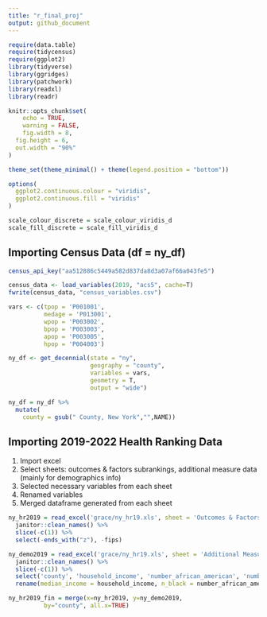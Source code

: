 ```yaml
---
title: "r_final_proj"
output: github_document
---
```


```r
require(data.table)
require(tidycensus)
require(ggplot2)
library(tidyverse)
library(ggridges)
library(patchwork)
library(readxl)
library(readr)

knitr::opts_chunk$set(
	echo = TRUE,
	warning = FALSE,
	fig.width = 8, 
  fig.height = 6,
  out.width = "90%"
)

theme_set(theme_minimal() + theme(legend.position = "bottom"))

options(
  ggplot2.continuous.colour = "viridis",
  ggplot2.continuous.fill = "viridis"
)

scale_colour_discrete = scale_colour_viridis_d
scale_fill_discrete = scale_fill_viridis_d
```

## Importing Census Data (df = ny_df)

```r
census_api_key("aa512886c5449a582d837da8d3a07af66a043fe5")

census_data <- load_variables(2019, "acs5", cache=T)
fwrite(census_data, "census_variables.csv")

vars <- c(tpop = 'P001001',
          medage = 'P013001',
          wpop = 'P003002',
          bpop = 'P003003',
          apop = 'P003005',
          hpop = 'P004003')

ny_df <- get_decennial(state = "ny", 
                       geography = "county",
                       variables = vars,
                       geometry = T,
                       output = "wide")

ny_df = ny_df %>%
  mutate(
    county = gsub(" County, New York","",NAME))
```

## Importing 2019-2022 Health Ranking Data 

1. Import excel
2. Select sheets: outcomes & factors subrankings, additional measure data (mainly for demographics info)
3. Selected necessary variables from each sheet
4. Renamed variables 
5. Merged dataframe generated from each sheet

```r
ny_hr2019 = read_excel('grace/ny_hr19.xls', sheet = 'Outcomes & Factors SubRankings', skip = 1) %>% 
  janitor::clean_names() %>% 
  slice(-c(1)) %>% 
  select(-ends_with("z"), -fips)

ny_demo2019 = read_excel('grace/ny_hr19.xls', sheet = 'Additional Measure Data', skip = 1) %>% 
  janitor::clean_names() %>% 
  slice(-c(1)) %>% 
  select('county', 'household_income', 'number_african_american', 'number_american_indian_alaskan_native', 'number_asian', 'number_native_hawaiian_other_pacific_islander', 'number_hispanic', 'number_non_hispanic_white') %>% 
  rename(median_income = household_income, n_black = number_african_american, n_american_ind_al_native = number_american_indian_alaskan_native, n_asian = number_asian, n_nat_ha_other_pac_is = number_native_hawaiian_other_pacific_islander, n_latino = number_hispanic, n_white = number_non_hispanic_white)

ny_hr2019_fin = merge(x=ny_hr2019, y=ny_demo2019, 
          by="county", all.x=TRUE)
```
